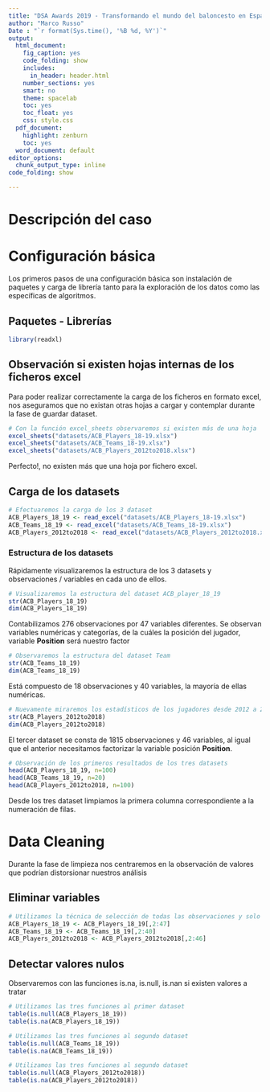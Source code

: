```yaml
---
title: "DSA Awards 2019 - Transformando el mundo del baloncesto en España - Liga ACB -"
author: "Marco Russo"
Date : "`r format(Sys.time(), '%B %d, %Y')`"
output:
  html_document:
    fig_caption: yes
    code_folding: show
    includes:
      in_header: header.html
    number_sections: yes
    smart: no
    theme: spacelab
    toc: yes
    toc_float: yes
    css: style.css
  pdf_document:
    highlight: zenburn
    toc: yes
  word_document: default
editor_options: 
  chunk_output_type: inline
code_folding: show

---
```



# Descripción del caso


# Configuración básica

Los primeros pasos de una configuración básica son instalación de paquetes y carga de librería tanto para la exploración de los datos como las específicas de algoritmos.

## Paquetes - Librerías

```r

library(readxl)
```


## Observación si existen hojas internas de los ficheros excel

Para poder realizar correctamente la carga de los ficheros en formato excel, nos aseguramos que no existan otras hojas a cargar y contemplar durante la fase de guardar dataset.

```r
# Con la función excel_sheets observaremos si existen más de una hoja
excel_sheets("datasets/ACB_Players_18-19.xlsx")
excel_sheets("datasets/ACB_Teams_18-19.xlsx")
excel_sheets("datasets/ACB_Players_2012to2018.xlsx")
```

Perfecto!, no existen más que una hoja por fichero excel.

## Carga de los datasets

```r
# Efectuaremos la carga de los 3 dataset
ACB_Players_18_19 <- read_excel("datasets/ACB_Players_18-19.xlsx")
ACB_Teams_18_19 <- read_excel("datasets/ACB_Teams_18-19.xlsx")
ACB_Players_2012to2018 <- read_excel("datasets/ACB_Players_2012to2018.xlsx", )
```


### Estructura de los datasets

Rápidamente visualizaremos la estructura de los 3 datasets y observaciones / variables en cada uno de ellos.

```r
# Visualizaremos la estructura del dataset ACB_player_18_19
str(ACB_Players_18_19)
dim(ACB_Players_18_19)
```

Contabilizamos 276 observaciones por 47 variables diferentes.
Se observan variables numéricas y categorías, de la cuáles la posición del jugador, variable **Position** será nuestro factor

```r
# Observaremos la estructura del dataset Team
str(ACB_Teams_18_19)
dim(ACB_Teams_18_19)
```

Está compuesto de 18 observaciones y 40 variables, la mayoría de ellas numéricas.

```r
# Nuevamente miraremos los estadísticos de los jugadores desde 2012 a 2018
str(ACB_Players_2012to2018)
dim(ACB_Players_2012to2018)
```

El tercer dataset se consta de 1815 observaciones y 46 variables, al igual que el anterior necesitamos factorizar la variable posición **Position**.


```r
# Observación de los primeros resultados de los tres datasets
head(ACB_Players_18_19, n=100)
head(ACB_Teams_18_19, n=20)
head(ACB_Players_2012to2018, n=100)
```


Desde los tres dataset limpiamos la primera columna correspondiente a la numeración de filas.

# Data Cleaning

Durante la fase de limpieza nos centraremos en la observación de valores que podrían distorsionar nuestros análisis

## Eliminar variables

```r
# Utilizamos la técnica de selección de todas las observaciones y solo incluyendo desde la 2 columna hasta la última
ACB_Players_18_19 <- ACB_Players_18_19[,2:47]
ACB_Teams_18_19 <- ACB_Teams_18_19[,2:40]
ACB_Players_2012to2018 <- ACB_Players_2012to2018[,2:46]
```


## Detectar valores nulos

Observaremos con las funciones is.na, is.null, is.nan si existen valores a tratar
```r
# Utilizamos las tres funciones al primer dataset
table(is.null(ACB_Players_18_19))
table(is.na(ACB_Players_18_19))
```


```r
# Utilizamos las tres funciones al segundo dataset
table(is.null(ACB_Teams_18_19))
table(is.na(ACB_Teams_18_19))
```



```r
# Utilizamos las tres funciones al segundo dataset
table(is.null(ACB_Players_2012to2018))
table(is.na(ACB_Players_2012to2018))
```


